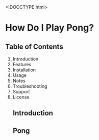 <!DOCCTYPE html>
<html>
<head>
<title>Pong!</title>
</head>
<body>

<h1>How Do I Play Pong?</h1>
<h2>Table of Contents</h2>
<ol>
    <li> Introduction </li>
    <li> Features </li>
    <li> Installation </li>
    <li> Usage </li>
    <li> Notes </li>
    <li> Troubleshooting </li>
    <li> Support </li>
    <li> License </li>
<h2> Introduction </h2>
    
    ## Pong
